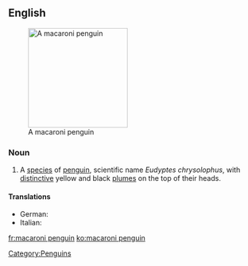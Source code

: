 ==English==
{{wikipedia}}
[[Image:Macaroni (js)1.jpg|200px|thumb|right|A macaroni penguin]]

===Noun===
{{en-noun|sg=[[macaroni]] [[penguin]]}}

# A [[species]] of [[penguin]], scientific name ''Eudyptes chrysolophus'', with [[distinctive]] yellow and black [[plume]]s on the top of their heads. 

====Translations====
* German: {{t+|de|Goldschopfpinguin|m}}
* Italian: {{t-|it|pinguino macaroni|m}}

[[Category:Penguins]]

[[fr:macaroni penguin]]
[[ko:macaroni penguin]]